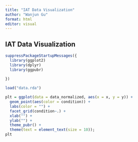 ```yaml
---
title: "IAT Data Visualization"
author: "Wanjun Gu"
format: html
editor: visual
---
```


## IAT Data Visualization

```r
suppressPackageStartupMessages({
  library(ggplot2)
  library(dplyr)
  library(ggpubr)
  
})

load("data.rda")
```

```r
plt = ggplot(data = data_normalized, aes(x = x, y = y)) +
  geom_point(aes(color = condition)) +
  labs(color = "") +
  facet_grid(condition~.) +
  xlab("") +
  ylab("") +
  theme_pubr() +
  theme(text = element_text(size = 10));
plt
```
